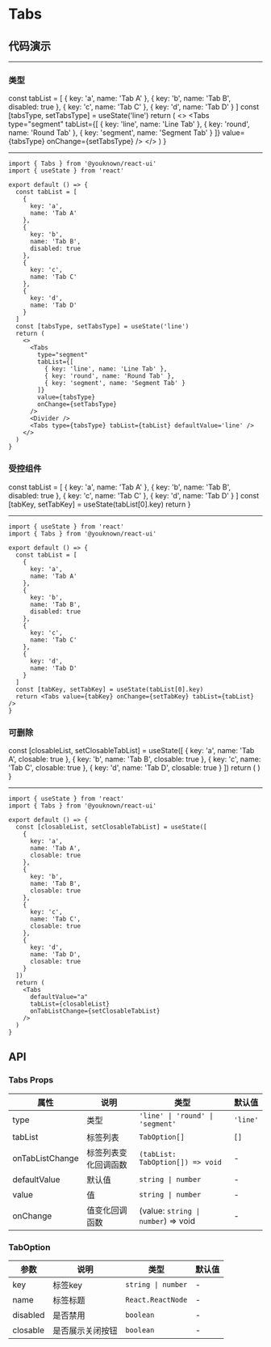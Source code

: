# Tabs

## 代码演示


---

### 类型

  const tabList = [
    {
      key: 'a',
      name: 'Tab A'
    },
    {
      key: 'b',
      name: 'Tab B',
      disabled: true
    },
    {
      key: 'c',
      name: 'Tab C'
    },
    {
      key: 'd',
      name: 'Tab D'
    }
  ]
  const [tabsType, setTabsType] = useState('line')
  return (
    <>
      <Tabs
        type="segment"
        tabList={[
          { key: 'line', name: 'Line Tab' },
          { key: 'round', name: 'Round Tab' },
          { key: 'segment', name: 'Segment Tab' }
        ]}
        value={tabsType}
        onChange={setTabsType}
      />
      <Divider />
      <Tabs type={tabsType} tabList={tabList} defaultValue='a' />
    </>
  )
}

<BasicUsage />

---

```tsx
import { Tabs } from '@youknown/react-ui'
import { useState } from 'react'

export default () => {
  const tabList = [
    {
      key: 'a',
      name: 'Tab A'
    },
    {
      key: 'b',
      name: 'Tab B',
      disabled: true
    },
    {
      key: 'c',
      name: 'Tab C'
    },
    {
      key: 'd',
      name: 'Tab D'
    }
  ]
  const [tabsType, setTabsType] = useState('line')
  return (
    <>
      <Tabs
        type="segment"
        tabList={[
          { key: 'line', name: 'Line Tab' },
          { key: 'round', name: 'Round Tab' },
          { key: 'segment', name: 'Segment Tab' }
        ]}
        value={tabsType}
        onChange={setTabsType}
      />
      <Divider />
      <Tabs type={tabsType} tabList={tabList} defaultValue='line' />
    </>
  )
}
```

### 受控组件

  const tabList = [
    {
      key: 'a',
      name: 'Tab A'
    },
    {
      key: 'b',
      name: 'Tab B',
      disabled: true
    },
    {
      key: 'c',
      name: 'Tab C'
    },
    {
      key: 'd',
      name: 'Tab D'
    }
  ]
  const [tabKey, setTabKey] = useState(tabList[0].key)
  return <Tabs value={tabKey} onChange={setTabKey} tabList={tabList} />
}

<Controllable />

---

```tsx
import { useState } from 'react'
import { Tabs } from '@youknown/react-ui'

export default () => {
  const tabList = [
    {
      key: 'a',
      name: 'Tab A'
    },
    {
      key: 'b',
      name: 'Tab B',
      disabled: true
    },
    {
      key: 'c',
      name: 'Tab C'
    },
    {
      key: 'd',
      name: 'Tab D'
    }
  ]
  const [tabKey, setTabKey] = useState(tabList[0].key)
  return <Tabs value={tabKey} onChange={setTabKey} tabList={tabList} />
}
```

### 可删除

  const [closableList, setClosableTabList] = useState([
    {
      key: 'a',
      name: 'Tab A',
      closable: true
    },
    {
      key: 'b',
      name: 'Tab B',
      closable: true
    },
    {
      key: 'c',
      name: 'Tab C',
      closable: true
    },
    {
      key: 'd',
      name: 'Tab D',
      closable: true
    }
  ])
  return (
    <Tabs
      defaultValue="a"
      tabList={closableList}
      onTabListChange={setClosableTabList}
    />
  )
}

<Closable />

---

```tsx
import { useState } from 'react'
import { Tabs } from '@youknown/react-ui'

export default () => {
  const [closableList, setClosableTabList] = useState([
    {
      key: 'a',
      name: 'Tab A',
      closable: true
    },
    {
      key: 'b',
      name: 'Tab B',
      closable: true
    },
    {
      key: 'c',
      name: 'Tab C',
      closable: true
    },
    {
      key: 'd',
      name: 'Tab D',
      closable: true
    }
  ])
  return (
    <Tabs
      defaultValue="a"
      tabList={closableList}
      onTabListChange={setClosableTabList}
    />
  )
}
```

## API

### Tabs Props

| 属性       | 说明               | 类型              | 默认值   |
| ---------- | ------------------ | ----------------- | -------- |
| type    | 类型           | `'line' \| 'round' \| 'segment'`         | `'line'`  |
| tabList    | 标签列表           | `TabOption[]`         | `[]`  |
| onTabListChange    | 标签列表变化回调函数           | `(tabList: TabOption[]) => void`         | -  |
| defaultValue    | 默认值           | `string \| number`         | -  |
| value    | 值           | `string \| number`         | -  |
| onChange    | 值变化回调函数           | (value: `string \| number`) => void         | -  |

### TabOption

| 参数       | 说明               | 类型              | 默认值   |
| ---------- | ------------------ | ----------------- | -------- |
| key    | 标签key           | `string \| number`         | -  |
| name    | 标签标题           | `React.ReactNode`         | -  |
| disabled    | 是否禁用           | `boolean`         | -  |
| closable    | 是否展示关闭按钮           | `boolean`         | -  |
